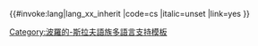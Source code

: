 <includeonly>{{#invoke:lang|lang_xx_inherit
|code=cs
|italic=unset
|link=yes
}}</includeonly><noinclude>
{{Documentation|Template:Lang-x/doc}}
[[Category:波羅的-斯拉夫語族多語言支持模板]]
</noinclude>